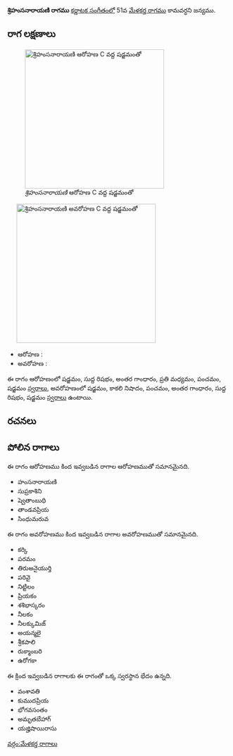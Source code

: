 {{Infobox ragam
	| name          	=  శ్రిహంసనారాయణి
	| synonym	    	= 
	| mela          	= 
	| chakra        	= 
	| janaka        	= 
	| type          	= ఔదవ
	| arohanam      	= {{svaraC|S|R1|G3|M2|P|S'}} 
	| avarohanam    	= {{svaraC|S'|N3|P|G3|R1|S}}
	| jeeva         	=
	| chhaya        	=
	| nyasa         	=
	| vishesha      	= 
	| equivalent  		= 
}}
{{కర్ణాటక సంగీత రాగాలు}}
''' శ్రిహంసనారాయణి రాగము''' [[కర్ణాటక సంగీతం]]లో 51వ [[మేళకర్త రాగము]] కామవర్ధని జన్యము. 


==రాగ లక్షణాలు==
[[Image:shrihamsanarayani_ar_kb2wiki.png|thumb|right|316px|'' శ్రిహంసనారాయణి'' ఆరోహణ C వద్ద షడ్జమంతో]]
	[[Image:shrihamsanarayani_av_kb2wiki.png|thumb|right|316px|'' శ్రిహంసనారాయణి'' అవరోహణ C వద్ద షడ్జమంతో]]

* ఆరోహణ : {{svaraC|S|R1|G3|M2|P|S'}} 
* అవరోహణ : {{svaraC|S'|N3|P|G3|R1|S}}

ఈ రాగం ఆరోహణంలో షడ్జమం, సుద్ద  రిషభం, అంతర గాంధారం, ప్రతి మధ్యమం, పంచమం, షడ్జమం [[స్వరాలు]], అవరోహణంలో షడ్జమం, కాకలి  నిషాదం, పంచమం, అంతర గాంధారం, సుద్ద  రిషభం, షడ్జమం [[స్వరాలు]] ఉంటాయి.

==రచనలు==



==పోలిన రాగాలు==
ఈ రాగం ఆరోహణము కింద ఇవ్వబడిన రాగాల ఆరోహణముతో సమానమైనది.
* హంసనారాయణి
* సుప్రకాశిని
* ష్వెతాంబుధి
* తాండవప్రియ
* సింధుమరువ

ఈ రాగం అవరోహణము కింద ఇవ్వబడిన రాగాల అవరోహణముతో సమానమైనది.
* కర్కి
* పరమం
* తిరుఅనైయుర్తి
* పరివై
* నిట్టిలం
* ప్రియకం
* శశిభాస్కరం
* నీలకం
* నీలక్కుమిజ్
* అయన్మలై
* శ్రీకపాలి
* రుక్మాంబరి
* ఉరోగకా

ఈ క్రింద ఇవ్వబడిన రాగాలకు ఈ రాగంతో ఒక్క స్వరస్థాన భేదం ఉన్నది.
* వంశావతి
* కుముదప్రియ
* భోగవసంతం
* అమృతబేహాగ్
* యజ్హిషాయిరాసు



[[వర్గం:మేళకర్త రాగాలు]]